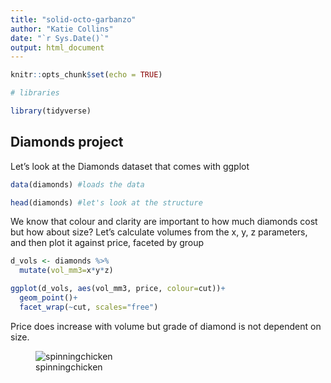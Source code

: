 ```yaml
---
title: "solid-octo-garbanzo"
author: "Katie Collins"
date: "`r Sys.Date()`"
output: html_document
---
```


```r
knitr::opts_chunk$set(echo = TRUE)
```

```r
# libraries

library(tidyverse)
```

## Diamonds project

Let's look at the Diamonds dataset that comes with ggplot

```r
data(diamonds) #loads the data

head(diamonds) #let's look at the structure

```
We know that colour and clarity are important to how much diamonds cost but how about size? Let's calculate volumes from the x, y, z parameters, and then plot it against price, faceted by group

```r

d_vols <- diamonds %>%
  mutate(vol_mm3=x*y*z)

ggplot(d_vols, aes(vol_mm3, price, colour=cut))+
  geom_point()+
  facet_wrap(~cut, scales="free")
```
Price does increase with volume but grade of diamond is not dependent on size.

![spinningchicken](spinningchicken.gif)
